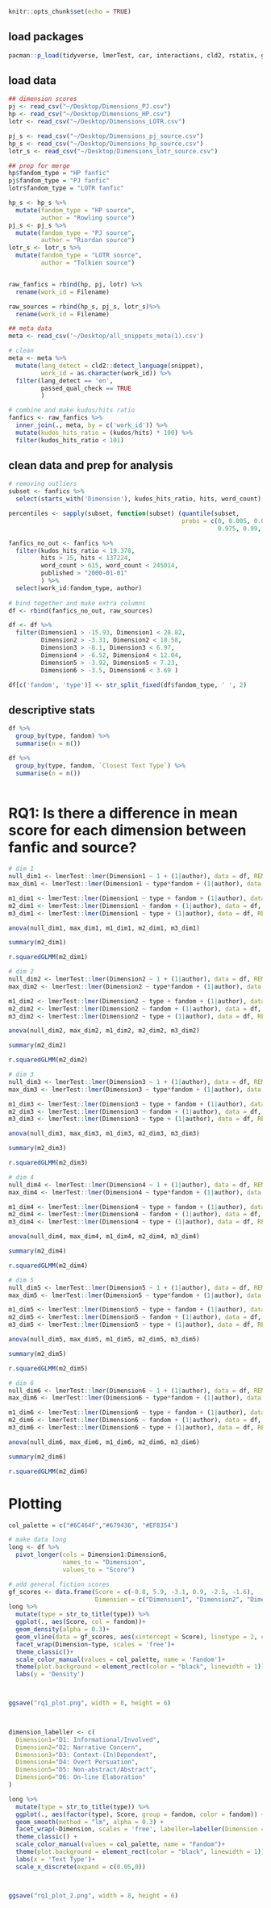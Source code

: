 
```r
knitr::opts_chunk$set(echo = TRUE)
```


## load packages
```r
pacman::p_load(tidyverse, lmerTest, car, interactions, cld2, rstatix, ggpubr, lme4, Hmisc, MuMIn)

```

## load data
```r
## dimension scores
pj <- read_csv("~/Desktop/Dimensions_PJ.csv")
hp <- read_csv("~/Desktop/Dimensions_HP.csv")
lotr <- read_csv("~/Desktop/Dimensions_LOTR.csv")

pj_s <- read_csv("~/Desktop/Dimensions_pj_source.csv")
hp_s <- read_csv("~/Desktop/Dimensions_hp_source.csv")
lotr_s <- read_csv("~/Desktop/Dimensions_lotr_source.csv")

## prep for merge 
hp$fandom_type = "HP fanfic"
pj$fandom_type = "PJ fanfic"
lotr$fandom_type = "LOTR fanfic"

hp_s <- hp_s %>% 
  mutate(fandom_type = "HP source", 
         author = "Rowling source")
pj_s <- pj_s %>% 
  mutate(fandom_type = "PJ source", 
         author = "Riordan source")
lotr_s <- lotr_s %>% 
  mutate(fandom_type = "LOTR source", 
         author = "Tolkien source")


raw_fanfics = rbind(hp, pj, lotr) %>% 
  rename(work_id = Filename)

raw_sources = rbind(hp_s, pj_s, lotr_s)%>% 
  rename(work_id = Filename)

## meta data
meta <- read_csv('~/Desktop/all_snippets_meta(1).csv')

# clean 
meta <- meta %>% 
  mutate(lang_detect = cld2::detect_language(snippet),
         work_id = as.character(work_id)) %>% 
  filter(lang_detect == 'en',
         passed_qual_check == TRUE
         )

# combine and make kudos/hits ratio 
fanfics <- raw_fanfics %>% 
  inner_join(., meta, by = c('work_id')) %>% 
  mutate(kudos_hits_ratio = (kudos/hits) * 100) %>% 
  filter(kudos_hits_ratio < 101)


```


## clean data and prep for analysis
```r
# removing outliers
subset <- fanfics %>% 
  select(starts_with('Dimension'), kudos_hits_ratio, hits, word_count)

percentiles <- sapply(subset, function(subset) (quantile(subset, 
                                                probs = c(0, 0.005, 0.01, 0.025, 
                                                          0.975, 0.99, 0.995, 1))))

fanfics_no_out <- fanfics %>% 
  filter(kudos_hits_ratio < 19.378,
         hits > 15, hits < 137224,
         word_count > 615, word_count < 245014,
         published > "2000-01-01"
         ) %>% 
  select(work_id:fandom_type, author)
  
# bind together and make extra columns
df <- rbind(fanfics_no_out, raw_sources) 

df <- df %>% 
  filter(Dimension1 > -15.93, Dimension1 < 28.82,
         Dimension2 > -3.31, Dimension2 < 18.58,
         Dimension3 > -8.1, Dimension3 < 6.97,
         Dimension4 > -6.52, Dimension4 < 12.04,
         Dimension5 > -3.92, Dimension5 < 7.23,
         Dimension6 > -3.5, Dimension6 < 3.69 )

df[c('fandom', 'type')] <- str_split_fixed(df$fandom_type, ' ', 2)

```

## descriptive stats
```r
df %>% 
  group_by(type, fandom) %>% 
  summarise(n = n())

df %>% 
  group_by(type, fandom, `Closest Text Type`) %>% 
  summarise(n = n())
 
```


# RQ1: Is there a difference in mean score for each dimension between fanfic and source? 
```r
# dim 1 
null_dim1 <- lmerTest::lmer(Dimension1 ~ 1 + (1|author), data = df, REML = F)
max_dim1 <- lmerTest::lmer(Dimension1 ~ type*fandom + (1|author), data = df, REML = F)

m1_dim1 <- lmerTest::lmer(Dimension1 ~ type + fandom + (1|author), data = df, REML = F)
m2_dim1 <- lmerTest::lmer(Dimension1 ~ fandom + (1|author), data = df, REML = F)
m3_dim1 <- lmerTest::lmer(Dimension1 ~ type + (1|author), data = df, REML = F)

anova(null_dim1, max_dim1, m1_dim1, m2_dim1, m3_dim1)

summary(m2_dim1)

r.squaredGLMM(m2_dim1)
```

```r
# dim 2
null_dim2 <- lmerTest::lmer(Dimension2 ~ 1 + (1|author), data = df, REML = F)
max_dim2 <- lmerTest::lmer(Dimension2 ~ type*fandom + (1|author), data = df, REML = F)

m1_dim2 <- lmerTest::lmer(Dimension2 ~ type + fandom + (1|author), data = df, REML = F)
m2_dim2 <- lmerTest::lmer(Dimension2 ~ fandom + (1|author), data = df, REML = F)
m3_dim2 <- lmerTest::lmer(Dimension2 ~ type + (1|author), data = df, REML = F)

anova(null_dim2, max_dim2, m1_dim2, m2_dim2, m3_dim2)

summary(m2_dim2)

r.squaredGLMM(m2_dim2)

```

```r
# dim 3
null_dim3 <- lmerTest::lmer(Dimension3 ~ 1 + (1|author), data = df, REML = F)
max_dim3 <- lmerTest::lmer(Dimension3 ~ type*fandom + (1|author), data = df, REML = F)

m1_dim3 <- lmerTest::lmer(Dimension3 ~ type + fandom + (1|author), data = df, REML = F)
m2_dim3 <- lmerTest::lmer(Dimension3 ~ fandom + (1|author), data = df, REML = F)
m3_dim3 <- lmerTest::lmer(Dimension3 ~ type + (1|author), data = df, REML = F)

anova(null_dim3, max_dim3, m1_dim3, m2_dim3, m3_dim3)

summary(m2_dim3)

r.squaredGLMM(m2_dim3)

```

```r
# dim 4 
null_dim4 <- lmerTest::lmer(Dimension4 ~ 1 + (1|author), data = df, REML = F)
max_dim4 <- lmerTest::lmer(Dimension4 ~ type*fandom + (1|author), data = df, REML = F)

m1_dim4 <- lmerTest::lmer(Dimension4 ~ type + fandom + (1|author), data = df, REML = F)
m2_dim4 <- lmerTest::lmer(Dimension4 ~ fandom + (1|author), data = df, REML = F)
m3_dim4 <- lmerTest::lmer(Dimension4 ~ type + (1|author), data = df, REML = F)

anova(null_dim4, max_dim4, m1_dim4, m2_dim4, m3_dim4)

summary(m2_dim4)

r.squaredGLMM(m2_dim4)

```

```r
# dim 5
null_dim5 <- lmerTest::lmer(Dimension5 ~ 1 + (1|author), data = df, REML = F)
max_dim5 <- lmerTest::lmer(Dimension5 ~ type*fandom + (1|author), data = df, REML = F)

m1_dim5 <- lmerTest::lmer(Dimension5 ~ type + fandom + (1|author), data = df, REML = F)
m2_dim5 <- lmerTest::lmer(Dimension5 ~ fandom + (1|author), data = df, REML = F)
m3_dim5 <- lmerTest::lmer(Dimension5 ~ type + (1|author), data = df, REML = F)

anova(null_dim5, max_dim5, m1_dim5, m2_dim5, m3_dim5)

summary(m2_dim5)

r.squaredGLMM(m2_dim5)

```

```r
# dim 6
null_dim6 <- lmerTest::lmer(Dimension6 ~ 1 + (1|author), data = df, REML = F)
max_dim6 <- lmerTest::lmer(Dimension6 ~ type*fandom + (1|author), data = df, REML = F)

m1_dim6 <- lmerTest::lmer(Dimension6 ~ type + fandom + (1|author), data = df, REML = F)
m2_dim6 <- lmerTest::lmer(Dimension6 ~ fandom + (1|author), data = df, REML = F)
m3_dim6 <- lmerTest::lmer(Dimension6 ~ type + (1|author), data = df, REML = F)

anova(null_dim6, max_dim6, m1_dim6, m2_dim6, m3_dim6)

summary(m2_dim6)

r.squaredGLMM(m2_dim6)

```

# Plotting
```r
col_palette = c("#6C464F","#679436", "#EF8354")

# make data long
long <- df %>% 
  pivot_longer(cols = Dimension1:Dimension6,
               names_to = "Dimension",
               values_to = "Score")

# add general fiction scores
gf_scores <- data.frame(Score = c(-0.8, 5.9, -3.1, 0.9, -2.5, -1.6),
                        Dimension = c("Dimension1", "Dimension2", "Dimension3", "Dimension4", "Dimension5", "Dimension6"))
long %>% 
  mutate(type = str_to_title(type)) %>% 
  ggplot(., aes(Score, col = fandom))+
  geom_density(alpha = 0.3)+
  geom_vline(data = gf_scores, aes(xintercept = Score), linetype = 2, color = 'darkgrey')+
  facet_wrap(Dimension~type, scales = 'free')+
  theme_classic()+
  scale_color_manual(values = col_palette, name = 'Fandom')+
  theme(plot.background = element_rect(color = "black", linewidth = 1))+
  labs(y = 'Density')



ggsave("rq1_plot.png", width = 8, height = 6)

    
```


```r
dimension_labeller <- c(
  Dimension1="D1: Informational/Involved",
  Dimension2="D2: Narrative Concern",
  Dimension3="D3: Context-(In)Dependent",
  Dimension4="D4: Overt Persuation",
  Dimension5="D5: Non-abstract/Abstract",
  Dimension6="D6: On-line Elaboration"
)

long %>% 
  mutate(type = str_to_title(type)) %>% 
  ggplot(., aes(factor(type), Score, group = fandom, color = fandom)) +
  geom_smooth(method = "lm", alpha = 0.3) +
  facet_wrap(~Dimension, scales = 'free', labeller=labeller(Dimension = dimension_labeller))+
  theme_classic() +
  scale_color_manual(values = col_palette, name = "Fandom")+
  theme(plot.background = element_rect(color = "black", linewidth = 1))+
  labs(x = 'Text Type')+
  scale_x_discrete(expand = c(0.05,0))



ggsave("rq1_plot_2.png", width = 8, height = 6)

```



